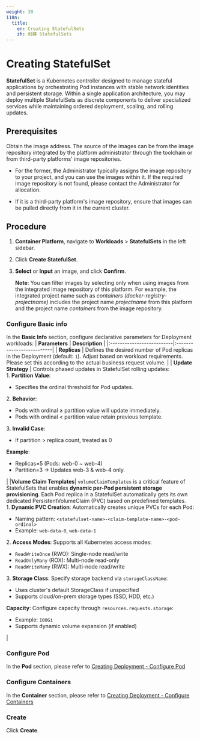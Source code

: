 ```yaml
---
weight: 30
i18n:
  title:
    en: Creating StatefulSets
    zh: 创建 StatefulSets
---
```


# Creating StatefulSet

**StatefulSet** is a Kubernetes controller designed to manage stateful applications by orchestrating Pod instances with stable network identities and persistent storage. Within a single application architecture, you may deploy multiple StatefulSets as discrete components to deliver specialized services while maintaining ordered deployment, scaling, and rolling updates.

## Prerequisites

Obtain the image address. The source of the images can be from the image repository integrated by the platform administrator through the toolchain or from third-party platforms' image repositories.

- For the former, the Administrator typically assigns the image repository to your project, and you can use the images within it. If the required image repository is not found, please contact the Administrator for allocation.

- If it is a third-party platform's image repository, ensure that images can be pulled directly from it in the current cluster.

## Procedure

1. **Container Platform**, navigate to **Workloads** > **StatefulSets** in the left sidebar. 

2. Click **Create StatefulSet**.

3. **Select** or **Input** an image, and click **Confirm**.

   **Note**: You can filter images by selecting only when using images from the integrated image repository of this platform. For example, the integrated project name such as *containers (docker-registry-projectname)* includes the project name *projectname* from this platform and the project name *containers* from the image repository.

### Configure Basic info

In the **Basic Info** section, configure declarative parameters for Deployment workloads: 
   | **Parameters** | **Description** |
   |:--------------------------|:--------------------------|
   | **Replicas**  | Defines the desired number of Pod replicas in the Deployment (default: `1`). Adjust based on workload requirements.  Please set this according to the actual business request volume.   |
   | **Update Strategy** | Controls phased updates in StatefulSet rolling updates: <br/>1. **Partition Value**: <ul><li> Specifies the ordinal threshold for Pod updates.</li></ul> 2. **Behavior**: <ul><li> Pods with ordinal ≥ partition value will update immediately. </li><li> Pods with ordinal < partition value retain previous template. </li></ul>  3. **Invalid Case**: <ul><li> If partition > replica count, treated as 0 </li></ul> **Example**: <ul><li> Replicas=5 (Pods: web-0 ~ web-4)</li><li> Partition=3 → Updates web-3 & web-4 only. </li></ul>|
   |**Volume Claim Templates**| `volumeClaimTemplates` is a critical feature of StatefulSets that enables **dynamic per-Pod persistent storage provisioning**. Each Pod replica in a StatefulSet automatically gets its own dedicated PersistentVolumeClaim (PVC) based on predefined templates.<br/> 1. **Dynamic PVC Creation**: Automatically creates unique PVCs for each Pod:<ul><li> Naming pattern: `<statefulset-name>-<claim-template-name>-<pod-ordinal>`</li><li> Example: `web-data-0`, `web-data-1` </li></ul> 2. **Access Modes**: Supports all Kubernetes access modes:<ul><li> `ReadWriteOnce` (RWO): Single-node read/write </li><li>`ReadOnlyMany` (ROX): Multi-node read-only</li><li> `ReadWriteMany` (RWX): Multi-node read/write</li></ul> 3. **Storage Class**: Specify storage backend via `storageClassName`:<ul><li> Uses cluster's default StorageClass if unspecified </li><li> Supports cloud/on-prem storage types (SSD, HDD, etc.) </li></ul> **Capacity**: Configure capacity through `resources.requests.storage`:<ul><li> Example: `100Gi`</li><li> Supports dynamic volume expansion (if enabled)</li></ul>|

### Configure Pod

In the **Pod** section, please refer to [Creating Deployment - Configure Pod](./deployment_create.mdx#configurepod)

### Configure Containers

In the **Container** section, please refer to [Creating Deployment - Configure Containers](./deployment_create.mdx#configurecontainers)

### Create

Click **Create**.

